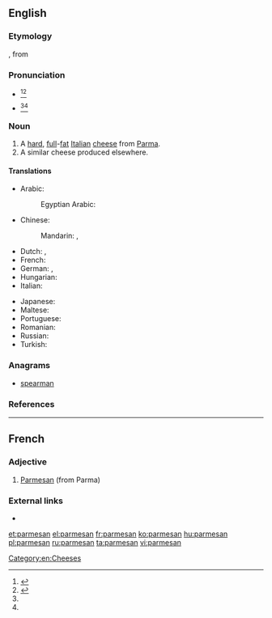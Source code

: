 {{also|Parmesan}}
==English==

===Etymology===
{{etyl|fr|en}} {{term|parmesan|lang=fr}}, from {{etyl|it|en}} {{term|parmigiano||lang=it}}

===Pronunciation===
* {{a|UK|also found in the US}} {{IPA|/ˈpɑɹ.məˌzɑn/|lang=en}}<ref name="Dictionarycom">{{R:Dictionary.com|Parmesan}}</ref><ref name="MW">{{R:Merriam Webster Online|Parmesan}}</ref>
* {{a|found in the US}} {{IPA|/ˈpɑɹ.məˌʒɑn/|lang=en}}<ref name="Dictionarycom"></ref><ref name="MW"></ref>

===Noun===
{{wikipedia}}
{{en-noun|-|s}}

# A [[hard]], [[full]]-[[fat]] [[Italian]] [[cheese]] from [[Parma]].
# A similar cheese produced elsewhere.

====Translations====
{{trans-top|hard, full-fat Italian cheese from Parma}}
* Arabic:
*: Egyptian Arabic: {{t|arz|بارميزان|f|tr=barmizan|sc=Arab}}
* Chinese:
*: Mandarin: {{t+|cmn|巴馬乾酪|sc=Hani}}, {{t+|cmn|巴马干酪|tr=Bāmǎ gānlào|sc=Hani}}
* Dutch: {{t|nl|parmezaan|m}}, {{t|nl|parmezaankaas|m}}
* French: {{t+|fr|parmesan|m}}
* German: {{t+|de|Parmesan|m}}, {{t+|de|Parmesankäse|m}}
* Hungarian: {{t+|hu|parmezán}}
* Italian: {{t|it|parmigiano|m}}
{{trans-mid}}
* Japanese: {{t|ja|パルメザン|tr=parumezan}}
* Maltese: {{t|mt|parmeġġan}}
* Portuguese: {{t|pt|parmesão|m}}
* Romanian: {{t+|ro|parmezan|n}}
* Russian: {{t+|ru|пармеза́н|m|sc=Cyrl}}
* Turkish: {{t|tr|parma peyniri}}
{{trans-bottom}}

===Anagrams===
* [[spearman#English|spearman]]

===References===
<references/>

[[Category:en:Cheeses]]

----

==French==

===Adjective===
{{fr-adj}}

# [[Parmesan]] (from Parma)

===External links===
* {{R:TLFi}}

[[et:parmesan]]
[[el:parmesan]]
[[fr:parmesan]]
[[ko:parmesan]]
[[hu:parmesan]]
[[pl:parmesan]]
[[ru:parmesan]]
[[ta:parmesan]]
[[vi:parmesan]]